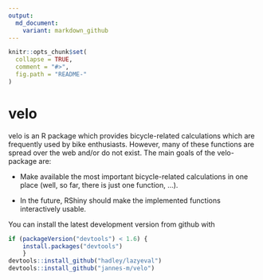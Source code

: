 ```yaml
---
output:
  md_document:
    variant: markdown_github
---
```


<!-- README.md is generated from README.Rmd. Please edit that file -->

```r
knitr::opts_chunk$set(
  collapse = TRUE,
  comment = "#>",
  fig.path = "README-"
)
```
# velo
velo is an R package which provides bicycle-related calculations which are frequently used by bike enthusiasts. However, many of these functions are spread over the web and/or do not exist.
The main goals of the velo-package are:

* Make available the most important bicycle-related calculations in one place (well, so far, there is just one function, ...).

* In the future, RShiny should make the implemented functions interactively usable.

You can install the latest development version from github with

```r
if (packageVersion("devtools") < 1.6) {
    install.packages("devtools")    
    }
devtools::install_github("hadley/lazyeval")
devtools::install_github("jannes-m/velo")
```

